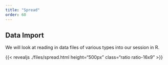```yaml
---
title: "Spread"
order: 60
---
```


## Data Import

We will look at reading in data files of various types into our session in R. 


{{< revealjs ./files/spread.html height="500px" class="ratio ratio-16x9" >}}
